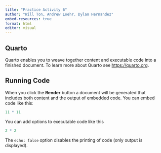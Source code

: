 ```yaml
---
title: "Practice Activity 6"
author: "Will Ton, Andrew Loehr, Dylan Hernandez"
embed-resources: true
format: html
editor: visual
---
```


## Quarto

Quarto enables you to weave together content and executable code into a finished document. To learn more about Quarto see <https://quarto.org>.

## Running Code

When you click the **Render** button a document will be generated that includes both content and the output of embedded code. You can embed code like this:

```r
11 * 11
```

You can add options to executable code like this

```r
2 * 2
```

The `echo: false` option disables the printing of code (only output is displayed).
